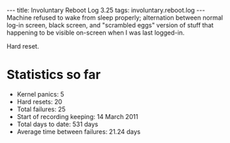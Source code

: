 ---
title: Involuntary Reboot Log 3.25
tags: involuntary.reboot.log
---
Machine refused to wake from sleep properly; alternation between normal log-in screen, black screen, and "scrambled eggs" version of stuff that happening to be visible on-screen when I was last logged-in.

Hard reset.

= Statistics so far =

* Kernel panics: 5
* Hard resets: 20
* Total failures: 25
* Start of recording keeping: 14 March 2011
* Total days to date: 531 days
* Average time between failures: 21.24 days
